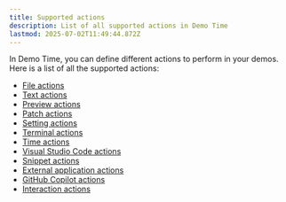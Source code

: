 ```yaml
---
title: Supported actions
description: List of all supported actions in Demo Time
lastmod: 2025-07-02T11:49:44.872Z
---
```


In Demo Time, you can define different actions to perform in your demos. Here is a list of all the supported actions:

- [File actions](/actions/file/)
- [Text actions](/actions/text/)
- [Preview actions](/actions/preview/)
- [Patch actions](/actions/patch/)
- [Setting actions](/actions/setting/)
- [Terminal actions](/actions/terminal/)
- [Time actions](/actions/time/)
- [Visual Studio Code actions](/actions/vscode/)
- [Snippet actions](/actions/snippet/)
- [External application actions](/actions/external/)
- [GitHub Copilot actions](/actions/copilot/)
- [Interaction actions](/actions/interactions/)
